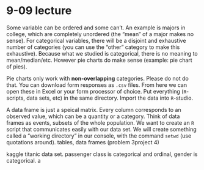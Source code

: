 # 9-09 lecture
Some variable can be ordered and some can't. An example is majors in college, which are completely unordered (the "mean" of a major makes no sense). For categorical variables, there will be a disjoint and exhaustive number of categories (you can use the "other" category to make this exhaustive). Because what we studied is categorical, there is no meaning to mean/median/etc. However pie charts do make sense (example: pie chart of pies).

Pie charts only work with **non-overlapping** categories. Please do not do that. You can download form responses as `.csv` files. From here we can open these in Excel or your form processor of choice. Put everything (`R`-scripts, data sets, etc) in the same directory. Import the data into `R`-studio.

A data frame is just a speical matrix. Every column corresponds to an observed value, which can be a quantity or a category. Think of data frames as events, subsets of the whole population. We want to create an `R` script that communicates easily with our data set. We will create something called a "working directory" in our console, with the command `setwd` (use quotations around). tables, data frames (problem 3project 4)

kaggle titanic data set. passenger class is categorical and ordinal, gender is categorical. a


